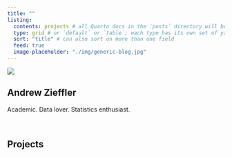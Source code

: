 ```yaml
---
title: ""
listing: 
  contents: projects # all Quarto docs in the `posts` directory will be included on your listing page
  type: grid # or `default` or `table`; each type has its own set of yaml options to include
  sort: "title" # can also sort on more than one field
  feed: true
  image-placeholder: "./img/generic-blog.jpg"
---
```



:::{.column-screen}
![](img/typewriter2.png)
<div class="banner-text">
# Andrew Zieffler

Academic. Data lover. Statistics enthusiast.
</div>
:::

<br />


## Projects


